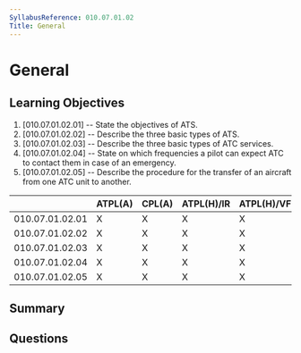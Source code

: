 ```yaml
---
SyllabusReference: 010.07.01.02
Title: General
---
```


# General

## Learning Objectives

1. [010.07.01.02.01] -- State the objectives of ATS.
2. [010.07.01.02.02] -- Describe the three basic types of ATS.
3. [010.07.01.02.03] -- Describe the three basic types of ATC services.
4. [010.07.01.02.04] -- State on which frequencies a pilot can expect ATC to
   contact them in case of an emergency.
5. [010.07.01.02.05] -- Describe the procedure for the transfer of an aircraft
   from one ATC unit to another.

|                 | ATPL(A) | CPL(A) | ATPL(H)/IR | ATPL(H)/VFR | CPL(H) | IR  | CBIR(A) |
| --------------- | ------- | ------ | ---------- | ----------- | ------ | --- | ------- |
| 010.07.01.02.01 | X       | X      | X          | X           | X      | X   |         |
| 010.07.01.02.02 | X       | X      | X          | X           | X      | X   |         |
| 010.07.01.02.03 | X       | X      | X          | X           | X      | X   |         |
| 010.07.01.02.04 | X       | X      | X          | X           | X      | X   |         |
| 010.07.01.02.05 | X       | X      | X          | X           | X      |     |         |

## Summary

## Questions
